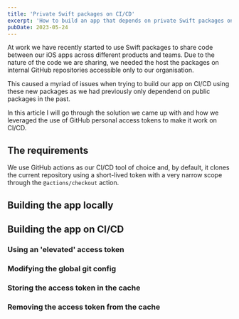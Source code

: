 ```yaml
---
title: 'Private Swift packages on CI/CD'
excerpt: 'How to build an app that depends on private Swift packages on CI/CD.'
pubDate: 2023-05-24
---
```


At work we have recently started to use Swift packages to share code between our iOS apps across different products and teams.
Due to the nature of the code we are sharing, we needed the host the packages on internal GitHub repositories accessible only to our organisation.

This caused a myriad of issues when trying to build our app on CI/CD using these new packages as we had previously only dependend on public packages in the past.

In this article I will go through the solution we came up with and how we leveraged the use of GitHub personal access tokens to make it work on CI/CD.

## The requirements

We use GitHub actions as our CI/CD tool of choice and, by default, it clones the current repository using a short-lived token with a very narrow scope through the `@actions/checkout` action.

## Building the app locally

## Building the app on CI/CD

### Using an 'elevated' access token

### Modifying the global git config

### Storing the access token in the cache

### Removing the access token from the cache
